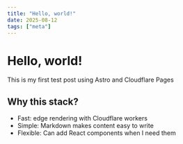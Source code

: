 ```yaml
---
title: "Hello, world!"
date: 2025-08-12
tags: ["meta"]
---
```


# Hello, world!

This is my first test post using Astro and Cloudflare Pages

## Why this stack?

- Fast: edge rendering with Cloudflare workers
- Simple: Markdown makes content easy to write
- Flexible: Can add React components when I need them